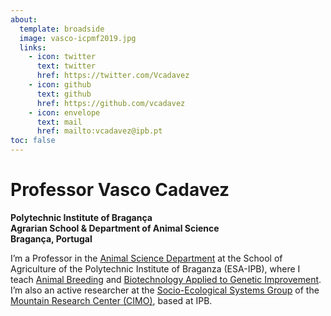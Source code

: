 ```yaml
---
about:
  template: broadside
  image: vasco-icpmf2019.jpg
  links:
    - icon: twitter
      text: twitter
      href: https://twitter.com/Vcadavez
    - icon: github
      text: github
      href: https://github.com/vcadavez
    - icon: envelope
      text: mail
      href: mailto:vcadavez@ipb.pt
toc: false
---
```


# **Professor Vasco Cadavez**
**Polytechnic Institute of Bragança<br> Agrarian School & Department of Animal Science<br>Bragança, Portugal**


I’m a Professor in the [Animal Science Department](http://cimo.ipb.pt/web/index.php?r=olderresearcher/view&id=77) at the School of Agriculture of the Polytechnic Institute of Braganza (ESA-IPB), where I teach [Animal Breeding](http://portal3.ipb.pt/index.php/pt/guiaects/cursos/licenciaturas/curso?cod_escola=3041&cod_curso=9129) and [Biotechnology Applied to Genetic Improvement](http://portal3.ipb.pt/index.php/pt/guiaects/cursos/licenciaturas/curso?cod_escola=3041&cod_curso=9029). I’m also an active researcher at the [Socio-Ecological Systems Group](http://cimo.ipb.pt/web/index.php?r=olderresearcher/view&id=77) of the [Mountain Research Center (CIMO)](https://cimo.ipb.pt/web/), based at IPB.

<span id="badgeCont162"><script type="text/javascript" src="https://publons.com/mashlets?el=badgeCont162&rid=A-3958-2010"></script></span>
